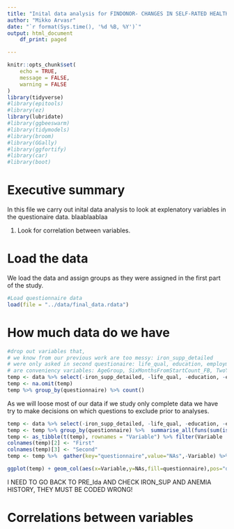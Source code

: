 ```yaml
---
title: "Inital data analysis for FINDONOR- CHANGES IN SELF-RATED HEALTH DURING THE STUDY AND IT'S RELATION TO IRON BIOMARKERS "
author: "Mikko Arvasr"
date: "`r format(Sys.time(), '%d %B, %Y')`"
output: html_document
    df_print: paged

---
```




```r
knitr::opts_chunk$set(
	echo = TRUE,
	message = FALSE,
	warning = FALSE
)
library(tidyverse)
#library(epitools)
#library(ez)
library(lubridate)
#library(ggbeeswarm)
#library(tidymodels)
#library(broom)
#library(GGally)
#library(ggfortify)
#library(car)
#library(boot)
```

# Executive summary


In this file we carry out inital data analysis to look at explenatory variables in the questionaire data. blaablaablaa

1. Look for correlation between variables.

# Load the data

We load the data and assign groups as they were assigned in the first part of the study. 

```r
#Load questionnaire data
load(file = "../data/final_data.rdata") 

```

# How much data do we have
```r
#drop out variables that, 
# we know from our previous work are too messy: iron_supp_detailed
# were only asked in second questionaire: life_qual, education, employment
# are conveniency variables: AgeGroup, SixMonthsFromStartCount_FB, TwoYearsFromStartCount_FB
temp <- data %>% select(-iron_supp_detailed, -life_qual, -education, -employment,-AgeGroup, -SixMonthsFromStartCount_FB,-TwoYearsFromStartCount_FB)
temp <- na.omit(temp)
temp %>% group_by(questionnaire) %>% count()
```

As we will loose most of our data if we study only complete data we have try to make decisions on which questions to exclude prior to analyses.

```r
temp <- data %>% select(-iron_supp_detailed, -life_qual, -education, -employment,-AgeGroup, -SixMonthsFromStartCount_FB,-TwoYearsFromStartCount_FB)
temp <- temp %>% group_by(questionnaire) %>%  summarise_all(funs(sum(is.na(.))))
temp <- as_tibble(t(temp), rownames = "Variable") %>% filter(Variable != "questionnaire")
colnames(temp)[2] <- "First"
colnames(temp)[3] <- "Second"
temp <- temp %>%  gather(key="questionnaire",value="NAs",-Variable) %>% mutate(NAs = as.numeric(gsub(" ","",NAs)))

ggplot(temp) + geom_col(aes(x=Variable,y=NAs,fill=questionnaire),pos="dodge") +  coord_flip() 

```

I NEED TO GO BACK TO PRE_Ida AND CHECK IRON_SUP AND ANEMIA HISTORY, THEY MUST BE CODED WRONG!

# Correlations between variables



